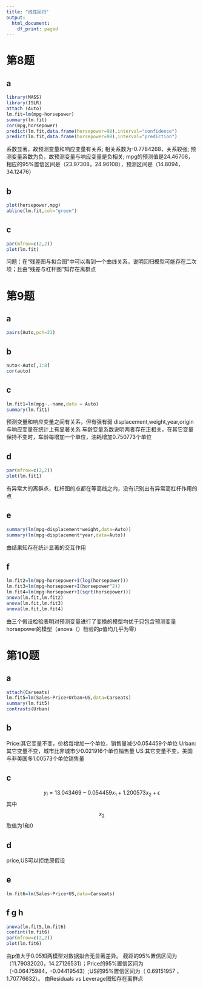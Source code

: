 ```yaml
---
title: "线性回归"
output:
  html_document:
    df_print: paged
---
```

# 第8题
## a
```r
library(MASS)
library(ISLR)
attach (Auto)
lm.fit=lm(mpg~horsepower)
summary(lm.fit)
cor(mpg,horsepower)
predict(lm.fit,data.frame(horsepower=98),interval="confidence")
predict(lm.fit,data.frame(horsepower=98),interval="prediction")
```
系数显著，故预测变量和响应变量有关系;
相关系数为-0.7784268，关系较强;
预测变量系数为负，故预测变量与响应变量是负相关;
mpg的预测值是24.46708，相应的95%置信区间是（23.97308，24.96108），预测区间是（14.8094，34.12476）


## b
```r
plot(horsepower,mpg)
abline(lm.fit,col="green")

```

## c
```r
par(mfrow=c(2,2))
plot(lm.fit)

```
问题：在“残差图与拟合图”中可以看到一个曲线关系，说明回归模型可能存在二次项；且由“残差与杠杆图”知存在离群点

# 第9题
## a
```r
pairs(Auto,pch=21)
```

## b
```r
auto<-Auto[,1:8]
cor(auto)
```

## c
```r
lm.fit1=lm(mpg~.-name,data = Auto)
summary(lm.fit1)
```
预测变量和响应变量之间有关系，但有强有弱
displacement,weight,year,origin与响应变量在统计上有显著关系
车龄变量系数说明两者存在正相关，在其它变量保持不变时，车龄每增加一个单位，油耗增加0.750773个单位

## d
```r
par(mfrow=c(2,2))
plot(lm.fit1)
```
有异常大的离群点，杠杆图的点都在等高线之内，没有识别出有异常高杠杆作用的点

## e
```r
summary(lm(mpg~displacement*weight,data=Auto))
summary(lm(mpg~displacement*year,data=Auto))
```
由结果知存在统计显著的交互作用

## f
```r
lm.fit2=lm(mpg~horsepower+I(log(horsepower)))
lm.fit3=lm(mpg~horsepower+I(horsepower^2))
lm.fit4=lm(mpg~horsepower+I(sqrt(horsepower)))
anova(lm.fit,lm.fit2)
anova(lm.fit,lm.fit3)
anova(lm.fit,lm.fit4)
```
由三个假设检验表明对预测变量进行了变换的模型均优于只包含预测变量horsepower的模型（anova（）检验的p值均几乎为零）

# 第10题
## a
```r
attach(Carseats)
lm.fit5=lm(Sales~Price+Urban+US,data=Carseats)
summary(lm.fit5)
contrasts(Urban)
```
## b
Price:其它变量不变，价格每增加一个单位，销售量减少0.054459个单位
Urban:其它变量不变，城市比非城市少0.021916个单位销售量
US:其它变量不变，美国与非美国多1.00573个单位销售量

## c
$$y_i=13.043469-0.054459x_1+1.200573x_2+\epsilon$$
其中$$x_2$$取值为1和0

## d
price,US可以拒绝原假设

## e
```r
lm.fit6=lm(Sales~Price+US,data=Carseats)
```

## f g h
```r
anova(lm.fit5,lm.fit6)
confint(lm.fit6)
par(mfrow=c(2,2))
plot(lm.fit6)
```
由p值大于0.05知两模型对数据拟合无显著差异。
截距的95%置信区间为（11.79032020，14.27126531）；Price的95%置信区间为（-0.06475984，-0.04419543）;US的95%置信区间为（ 0.69151957  ，1.70776632）。
由Residuals vs Leverage图知存在离群点
